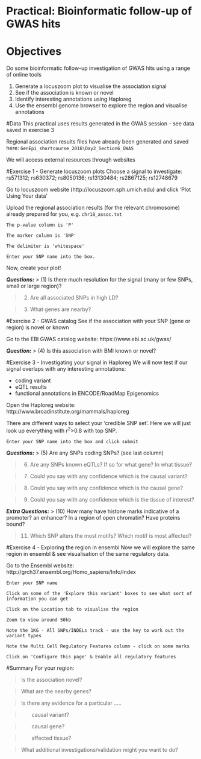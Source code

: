 # Practical: Bioinformatic follow-up of GWAS hits
# Objectives
Do some bioinformatic follow-up investigation of GWAS hits using a range of online tools

1. Generate a locuszoom plot to visualise the association signal
2. See if the association is known or novel 
3. Identify interesting annotations using Haploreg
4. Use the ensembl genome browser to explore the region and visualise annotations

#Data
This practical uses results generated in the GWAS session - see data saved in exercise 3

Regional association results files have already been generated and saved here: `GenEpi_shortcourse_2016\Day2_Section6_GWAS`

We will access external resources through websites


#Exercise 1 - Generate locuszoom plots
Choose a signal to investigate: rs571312; rs630372; rs8050136; rs13130484; rs2867125; rs12748679

Go to locuszoom website (http://locuszoom.sph.umich.edu) and click 'Plot Using Your data'

Upload the regional association results (for the relevant chromosome) already prepared for you, e.g. `chr18_assoc.txt`

`The p-value column is 'P'`

`The marker column is 'SNP'`

`The delimiter is 'whitespace'`

`Enter your SNP name into the box.`


Now, create your plot!

**_Questions:_**
> (1) Is there much resolution for the signal (many or few SNPs, small or large region)?

> (2) Are all associated SNPs in high LD?

> (3) What genes are nearby?


#Exercise 2 - GWAS catalog
See if the association with your SNP (gene or region) is novel or known

Go to the EBI GWAS catalog website: https://www.ebi.ac.uk/gwas/

**_Question:_**
> (4) Is this association with BMI known or novel?


#Exercise 3 - Investigating your signal in Haploreg
We will now test if our signal overlaps with any interesting annotations:

- coding variant
- eQTL results
- functional annotations in ENCODE/RoadMap Epigenomics

Open the Haploreg website: http://www.broadinstitute.org/mammals/haploreg

There are different ways to select your 'credible SNP set'. Here we will just look up everything with r<sup>2</sup>>0.8 with top SNP.

`Enter your SNP name into the box and click submit`

**_Questions:_**
> (5) Are any SNPs coding SNPs? (see last column)

> (6) Are any SNPs known eQTLs? If so for what gene? In what tissue?

> (7) Could you say with any confidence which is the causal variant?

> (8) Could you say with any confidence which is the causal gene?

> (9) Could you say with any confidence which is the tissue of interest?


**_Extra Questions:_**
> (10) How many have histone marks indicative of a promoter? an enhancer? In a region of open chromatin? Have proteins bound?

> (11) Which SNP alters the most motifs? Which motif is most affected?



#Exercise 4 - Exploring the region in ensembl
Now we will explore the same region in ensembl & see visualisation of the same regulatory data.

Go to the Ensembl website: http://grch37.ensembl.org/Homo_sapiens/Info/Index

`Enter your SNP name`

`Click on some of the 'Explore this variant' boxes to see what sort of information you can get`

`Click on the Location tab to visualise the region`

`Zoom to view around 50kb`

`Note the 1KG - All SNPs/INDELs track - use the key to work out the variant types`

`Note the Multi Cell Regulatory Features column - click on some marks`

`Click on 'Configure this page' & Enable all regulatory features`


#Summary
For your region:

> Is the association novel?

> What are the nearby genes?

> Is there any evidence for a particular .....

> &nbsp;&nbsp;&nbsp;&nbsp;&nbsp;&nbsp; causal variant?

>  &nbsp;&nbsp;&nbsp;&nbsp;&nbsp;&nbsp; causal gene?

> &nbsp;&nbsp;&nbsp;&nbsp;&nbsp;&nbsp; affected tissue?

> What additional investigations/validation might you want to do?


